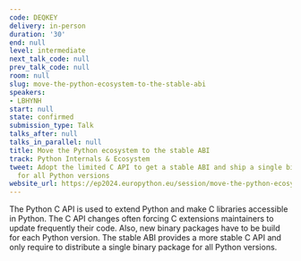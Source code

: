 ```yaml
---
code: DEQKEY
delivery: in-person
duration: '30'
end: null
level: intermediate
next_talk_code: null
prev_talk_code: null
room: null
slug: move-the-python-ecosystem-to-the-stable-abi
speakers:
- LBHYNH
start: null
state: confirmed
submission_type: Talk
talks_after: null
talks_in_parallel: null
title: Move the Python ecosystem to the stable ABI
track: Python Internals & Ecosystem
tweet: Adopt the limited C API to get a stable ABI and ship a single binary package
  for all Python versions
website_url: https://ep2024.europython.eu/session/move-the-python-ecosystem-to-the-stable-abi
---
```


The Python C API is used to extend Python and make C libraries accessible in Python. The C API changes often forcing C extensions maintainers to update frequently their code. Also, new binary packages have to be build for each Python version. The stable ABI provides a more stable C API and only require to distribute a single binary package for all Python versions.
